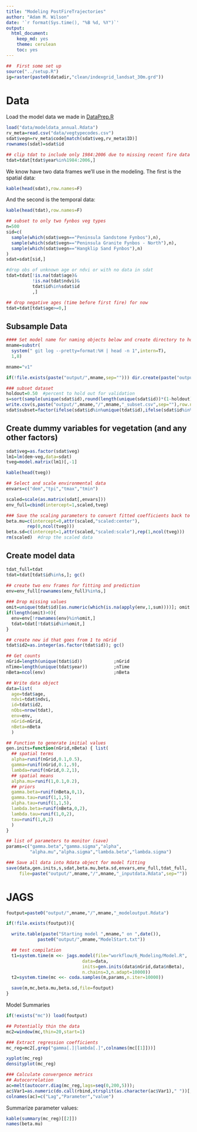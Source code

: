 ```yaml
---
title: "Modeling PostFireTrajectories"
author: "Adam M. Wilson"
date: '`r format(Sys.time(), "%B %d, %Y")`'
output:
  html_document:
    keep_md: yes
    theme: cerulean
    toc: yes
---
```


```r
##  First some set up
source("../setup.R")
ig=raster(paste0(datadir,"clean/indexgrid_landsat_30m.grd")) 
```


# Data

Load the model data we made in [DataPrep.R](../1_Data/DataPrep.R)
```r
load("data/modeldata_annual.Rdata")
rv_meta=read.csv("data/vegtypecodes.csv")
sdat$vegn=rv_meta$code[match(sdat$veg,rv_meta$ID)]
rownames(sdat)=sdat$id

## clip tdat to include only 1984:2006 due to missing recent fire data
tdat=tdat[tdat$year%in%1984:2006,]


```

We know have two data frames we'll use in the modeling. The first is the spatial data:
```r
kable(head(sdat),row.names=F)
```

And the second is the temporal data:
```r
kable(head(tdat),row.names=F)
```

```r

## subset to only two fynbos veg types
n=500
sid=c(
  sample(which(sdat$vegn=="Peninsula Sandstone Fynbos"),n),
  sample(which(sdat$vegn=="Peninsula Granite Fynbos - North"),n),
  sample(which(sdat$vegn=="Hangklip Sand Fynbos"),n)
)
sdat=sdat[sid,]

#drop obs of unknown age or ndvi or with no data in sdat
tdat=tdat[!is.na(tdat$age)&
          !is.na(tdat$ndvi)&
          tdat$id%in%sdat$id
          ,] 

## drop negative ages (time before first fire) for now
tdat=tdat[tdat$age>=0,]
```

## Subsample Data
```r
#### Set model name for naming objects below and create directory to hold output
mname=substr(
  system(" git log --pretty=format:%H | head -n 1",intern=T),
  1,8)

mname="v1"

if(!file.exists(paste("output/",mname,sep=""))) dir.create(paste("output/",mname,sep=""),recursive=T)

### subset dataset
holdout=0.50  #percent to hold out for validation
s=sort(sample(unique(sdat$id),round(length(unique(sdat$id))*(1-holdout)))); length(s)
write.csv(s,paste("output/",mname,"/",mname,"_subset.csv",sep=""),row.names=F)
sdat$subset=factor(ifelse(sdat$id%in%unique(tdat$id),ifelse(sdat$id%in%s,"Model Fitting","Validation"),"Prediction"),levels=c("Model Fitting","Validation","Prediction"),ordered=T)
```

## Create dummy variables for vegetation (and any other factors) 
```r
sdat$veg=as.factor(sdat$veg)
lm1=lm(dem~veg,data=sdat)
tveg=model.matrix(lm1)[,-1]

kable(head(tveg))
```

```r
## Select and scale environmental data
envars=c("dem","tpi","tmax","tmin")

scaled=scale(as.matrix(sdat[,envars]))
env_full=cbind(intercept=1,scaled,tveg)

### Save the scaling parameters to convert fitted coefficients back to metric units later
beta.mu=c(intercept=0,attr(scaled,"scaled:center"),
        rep(0,ncol(tveg)))
beta.sd=c(intercept=1,attr(scaled,"scaled:scale"),rep(1,ncol(tveg)))
rm(scaled)  #drop the scaled data
```


## Create model data
```r
tdat_full=tdat
tdat=tdat[tdat$id%in%s,]; gc() 

## create two env frames for fitting and prediction
env=env_full[rownames(env_full)%in%s,]
  
### Drop missing values
omit=unique(tdat$id)[as.numeric(which(is.na(apply(env,1,sum))))]; omit
if(length(omit)>0){
  env=env[!rownames(env)%in%omit,]
  tdat=tdat[!tdat$id%in%omit,]
}

## create new id that goes from 1 to nGrid
tdat$id2=as.integer(as.factor(tdat$id)); gc()

## Get counts
nGrid=length(unique(tdat$id))            ;nGrid
nTime=length(unique(tdat$year))          ;nTime
nBeta=ncol(env)                          ;nBeta

## Write data object
data=list(
  age=tdat$age,
  ndvi=tdat$ndvi,
  id=tdat$id2,
  nObs=nrow(tdat),
  env=env,
  nGrid=nGrid,
  nBeta=nBeta
  )

## Function to generate initial values
gen.inits=function(nGrid,nBeta) { list(
  ## spatial terms
  alpha=runif(nGrid,0.1,0.5),
  gamma=runif(nGrid,0.1,.9),
  lambda=runif(nGrid,0.2,1),
  ## spatial means
  alpha.mu=runif(1,0.1,0.2),
  ## priors  
  gamma.beta=runif(nBeta,0,1),
  gamma.tau=runif(1,1,5),
  alpha.tau=runif(1,1,5),
  lambda.beta=runif(nBeta,0,2),
  lambda.tau=runif(1,0,2),
  tau=runif(1,0,2)
  )
}

## list of parameters to monitor (save)
params=c("gamma.beta","gamma.sigma","alpha",
         "alpha.mu","alpha.sigma","lambda.beta","lambda.sigma")

### Save all data into Rdata object for model fitting
save(data,gen.inits,s,sdat,beta.mu,beta.sd,envars,env_full,tdat_full,
     file=paste("output/",mname,"/",mname,"_inputdata.Rdata",sep="")) 
```


# JAGS
```r

foutput=paste0("output/",mname,"/",mname,"_modeloutput.Rdata")

if(!file.exists(foutput)){

  write.table(paste("Starting model ",mname," on ",date()),
            paste0("output/",mname,"ModelStart.txt"))

  ## test compilation
  t1=system.time(m <<- jags.model(file="workflow/6_Modeling/Model.R",
                             data=data,
                             inits=gen.inits(data$nGrid,data$nBeta),
                             n.chains=3,n.adapt=10000))
  t2=system.time(mc <<- coda.samples(m,params,n.iter=10000))

  save(m,mc,beta.mu,beta.sd,file=foutput)  
}
```

Model Summaries
```r
if(!exists("mc")) load(foutput)

## Potentially thin the data
mc2=window(mc,thin=20,start=1)

### Extract regression coefficients
mc_reg=mc2[,grep("gamma[.]|lambda[.]",colnames(mc[[1]]))]

xyplot(mc_reg)
densityplot(mc_reg)
```

```r
### Calculate convergence metrics
## Autocorrelation
ac=melt(autocorr.diag(mc_reg,lags=seq(0,200,5))); 
ac$Var1=as.numeric(do.call(rbind,strsplit(as.character(ac$Var1)," "))[,2])
colnames(ac)=c("Lag","Parameter","value")
```

Summarize parameter values:
```r
kable(summary(mc_reg)[[2]])
names(beta.mu)
```
